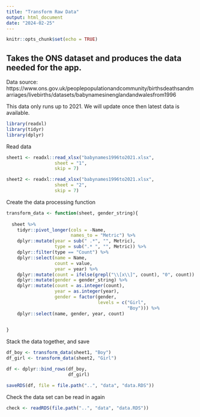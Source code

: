 ```yaml
---
title: "Transform Raw Data"
output: html_document
date: "2024-02-25"
---
```


```r
knitr::opts_chunk$set(echo = TRUE)
```

## Takes the ONS dataset and produces the data needed for the app.

Data source: https://www.ons.gov.uk/peoplepopulationandcommunity/birthsdeathsandmarriages/livebirths/datasets/babynamesinenglandandwalesfrom1996

This data only runs up to 2021. We will update once then latest data is available.

```r
library(readxl)
library(tidyr)
library(dplyr)

```

Read data

```r

sheet1 <- readxl::read_xlsx("babynames1996to2021.xlsx",
                  sheet = "1",
                  skip = 7)

sheet2 <- readxl::read_xlsx("babynames1996to2021.xlsx",
                  sheet = "2",
                  skip = 7)

```

Create the data processing function

```r

transform_data <- function(sheet, gender_string){
  
  sheet %>% 
    tidyr::pivot_longer(cols = -Name,
                        names_to = "Metric") %>%
    dplyr::mutate(year = sub(" .*", "", Metric),
                  type = sub(".* ", "", Metric)) %>% 
    dplyr::filter(type == "Count") %>% 
    dplyr::select(name = Name,
                  count = value,
                  year = year) %>% 
    dplyr::mutate(count = ifelse(grepl("\\[x\\]", count), "0", count)) %>% 
    dplyr::mutate(gender = gender_string) %>% 
    dplyr::mutate(count = as.integer(count),
                  year = as.integer(year),
                  gender = factor(gender,
                                  levels = c("Girl",
                                             "Boy"))) %>% 
    dplyr::select(name, gender, year, count)

  
}


```

Stack the data together, and save

```r

df_boy <- transform_data(sheet1, "Boy")
df_girl <- transform_data(sheet2, "Girl")

df <- dplyr::bind_rows(df_boy,
                       df_girl)

saveRDS(df, file = file.path("..", "data", "data.RDS"))

```

Check the data set can be read in again

```r

check <- readRDS(file.path("..", "data", "data.RDS"))

```





